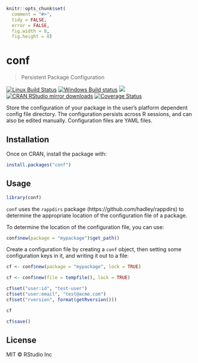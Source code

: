 
```r
knitr::opts_chunk$set(
  comment = "#>",
  tidy = FALSE,
  error = FALSE,
  fig.width = 8,
  fig.height = 8)
```

# conf

> Persistent Package Configuration

[![Linux Build Status](https://travis-ci.org/r-lib/conf.svg?branch=master)](https://travis-ci.org/r-lib/conf)
[![Windows Build status](https://ci.appveyor.com/api/projects/status/github/r-lib/conf?svg=true)](https://ci.appveyor.com/project/gaborcsardi/conf)
[![](http://www.r-pkg.org/badges/version/conf)](http://www.r-pkg.org/pkg/conf)
[![CRAN RStudio mirror downloads](http://cranlogs.r-pkg.org/badges/conf)](http://www.r-pkg.org/pkg/conf)
[![Coverage Status](https://img.shields.io/codecov/c/github/r-lib/conf/master.svg)](https://codecov.io/github/r-lib/conf?branch=master)

Store the configuration of your package in the user's platform dependent
config file directory. The configuration persists across R sessions, and can
also be edited manually. Configuration files are YAML files.

## Installation

Once on CRAN, install the package with:

```r
install.packages("conf")
```

## Usage

```r
library(conf)
```

`conf` uses the `rappdirs` package (https://github.com/hadley/rappdirs) to
determine the appropriate location of the configuration file of a package.

To determine the location of the configuration file, you can use:
```r
conf$new(package = "mypackage")$get_path()
```

Create a configuration file by creating a `conf` object, then setting
some configuration keys in it, and writing it out to a file:
```r
cf <- conf$new(package = "mypackage", lock = TRUE)
```

```r
cf <- conf$new(file = tempfile(), lock = TRUE)
```

```r
cf$set("user:id", "test-user")
cf$set("user:email", "test@acme.com")
cf$set("rversion", format(getRversion()))
```

```r
cf
```

```r
cf$save()
```

## License

MIT © RStudio Inc
